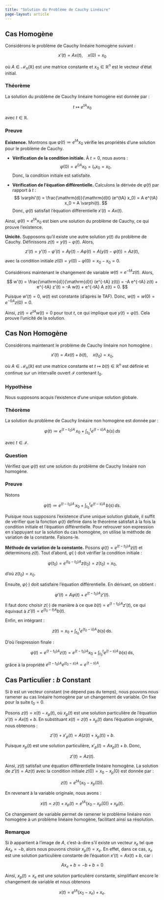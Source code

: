 ```yaml
---
title: "Solution du Problème de Cauchy Linéaire"
page-layout: article
---
```


## Cas Homogène

Considérons le problème de Cauchy linéaire homogène suivant :

$$
    x'(t) = A x(t), \quad x(0) = x_0
$$

où $A \in \mathcal{M}_n(\mathbb{R})$ est une matrice constante et $x_0 \in \mathbb{R}^n$ est le vecteur d'état initial.

::: {.callout-important icon=false}
### Théorème

La solution du problème de Cauchy linéaire homogène est donnée par :

$$
    t \mapsto e^{tA} x_0
$$

avec $t \in \mathbb{R}$.
:::

::: {.callout-caution collapse="true" icon=false}
### Preuve

**Existence.** Montrons que $\varphi(t) \coloneqq e^{tA} x_0$ vérifie les propriétés d'une solution pour le problème de Cauchy.

- **Vérification de la condition initiale.**
    À $t = 0$, nous avons :
    $$
        \varphi(0) = e^{0 A} x_0 = I_n x_0 = x_0.
    $$
    Donc, la condition initiale est satisfaite.

- **Vérification de l'équation différentielle.**
    Calculons la dérivée de $\varphi(t)$ par rapport à $t$ :
    $$
        \varphi'(t) = \frac{\mathrm{d}}{\mathrm{d}t} (e^{tA} x_0) = A e^{tA} x_0 = A \varphi(t).
    $$
    Donc, $\varphi(t)$ satisfait l'équation différentielle $x'(t) = A x(t)$.

Ainsi, $\varphi(t) = e^{tA} x_0$ est bien une solution du problème de Cauchy, ce qui prouve l'existence.

**Unicité.** Supposons qu'il existe une autre solution $y(t)$ du problème de Cauchy. Définissons $z(t) = y(t) - \varphi(t)$. Alors,

$$
    z'(t) = y'(t) - \varphi'(t) = A y(t) - A \varphi(t) = A (y(t) - \varphi(t)) = A z(t),
$$

avec la condition initiale $z(0) = y(0) - \varphi(0) = x_0 - x_0 = 0$.

Considérons maintenant le changement de variable $w(t) = e^{-tA} z(t)$. Alors,

$$
    w'(t) = \frac{\mathrm{d}}{\mathrm{d}t} (e^{-tA} z(t)) = -A e^{-tA} z(t) + e^{-tA} z'(t) = -A w(t) + e^{-tA} A z(t) = 0.
$$

Puisque $w'(t) = 0$, $w(t)$ est constante (d'après le TAF). Donc, $w(t) = w(0) = e^{-0 A} z(0) = 0$.

Ainsi, $z(t) = e^{tA} w(t) = 0$ pour tout $t$, ce qui implique que $y(t) = \varphi(t)$. Cela prouve l'unicité de la solution.
:::

## Cas Non Homogène

Considérons maintenant le problème de Cauchy linéaire non homogène :

$$
    x'(t) = A x(t) + b(t), \quad x(t_0) = x_0,
$$

où $A \in \mathcal{M}_n(\mathbb{R})$ est une matrice constante et $t \mapsto b(t) \in \mathbb{R}^n$ est définie et continue sur un intervalle ouvert $\mathcal{I}$ contenant $t_0$.

::: {.callout-note icon=false}
### Hypothèse

Nous supposons acquis l'existence d'une unique solution globale. 
:::

::: {.callout-important icon=false}
### Théorème

La solution du problème de Cauchy linéaire non homogène est donnée par :

$$
    \varphi(t) \coloneqq e^{(t-t_0)A}\, x_0 + \int_{t_0}^{t} e^{(t-s)A}\, b(s) \, ds
$$

avec $t \in \mathcal{I}$.
:::

::: {.callout-tip icon=false}
### Question

Vérifiez que $\varphi(t)$ est une solution du problème de Cauchy linéaire non homogène.
:::

::: {.callout-caution collapse="true" icon=false}
### Preuve

Notons

$$
    \varphi(t) \coloneqq e^{(t-t_0)A}\, x_0 + \int_{t_0}^{t} e^{(t-s)A}\, b(s) \, ds.
$$

Puisque nous supposons l'existence d'une unique solution globale, il suffit de vérifier que la fonction $\varphi(t)$ définie dans le théorème satisfait à la fois la condition initiale et l'équation différentielle. Pour retrouver son expression en s'appuyant sur la solution du cas homogène, on utilise la méthode de variation de la constante. Faisons-le.  

**Méthode de variation de la constante.**
Posons $\varphi(t) = e^{(t-t_0)A} z(t)$ et déterminons $z(t)$. Tout d'abord, $\varphi(\cdot)$ doit vérifier la condition initiale :  

$$
\varphi(t_0) = e^{(t_0-t_0)A} z(t_0) = z(t_0) = x_0,
$$  

d'où $z(t_0) = x_0$.  

Ensuite, $\varphi(\cdot)$ doit satisfaire l'équation différentielle. En dérivant, on obtient :  

$$
\varphi'(t) = A \varphi(t) + e^{(t-t_0)A} z'(t).
$$  

Il faut donc choisir $z(\cdot)$ de manière à ce que $b(t) = e^{(t-t_0)A} z'(t)$, ce qui équivaut à $z'(t) = e^{(t_0-t)A} b(t)$.  

Enfin, en intégrant :  

$$
z(t) = x_0 + \int_{t_0}^t e^{(t_0-s)A}\, b(s)\, \mathrm{d}s.
$$  

D'où l'expression finale :  

$$
\varphi(t) = e^{(t-t_0)A} z(t) = e^{(t-t_0)A} x_0 + \int_{t_0}^t e^{(t-s)A}\, b(s)\, \mathrm{d}s,
$$  

grâce à la propriété $e^{(t-t_0)A} e^{(t_0-s)A} = e^{(t-s)A}$.
:::

## Cas Particulier : $b$ Constant

Si $b$ est un vecteur constant (ne dépend pas du temps), nous pouvons nous ramener au cas linéaire homogène par un changement de variable. On fixe pour la suite $t_0 = 0$.

Posons $z(t) = x(t) - x_p(t)$, où $x_p(t)$ est une solution particulière de l'équation $x'(t) = A x(t) + b$. En substituant $x(t) = z(t) + x_p(t)$ dans l'équation originale, nous obtenons :

$$
    z'(t) + x'_p(t) = A(z(t) + x_p(t)) + b.
$$

Puisque $x_p(t)$ est une solution particulière, $x'_p(t) = A x_p(t) + b$. Donc,

$$
    z'(t) = A z(t).
$$

Ainsi, $z(t)$ satisfait une équation différentielle linéaire homogène. La solution de $z'(t) = A z(t)$ avec la condition initiale $z(0) = x_0 - x_p(0)$ est donnée par :

$$
    z(t) = e^{tA} (x_0 - x_p(0)).
$$

En revenant à la variable originale, nous avons :

$$
    x(t) = z(t) + x_p(t) = e^{tA} (x_0 - x_p(0)) + x_p(t).
$$

Ce changement de variable permet de ramener le problème linéaire non homogène à un problème linéaire homogène, facilitant ainsi sa résolution.

::: {.callout-note icon=false}
### Remarque

Si $b$ appartient à l'image de $A$, c'est-à-dire s'il existe un vecteur $x_e$ tel que $A x_e = -b$, alors nous pouvons choisir $x_p(t) = x_e$. En effet, dans ce cas, $x_e$ est une solution particulière constante de l'équation $x'(t) = A x(t) + b$, car :

$$
A x_e + b = -b + b = 0
$$

Ainsi, $x_p(t) = x_e$ est une solution particulière constante, simplifiant encore le changement de variable et nous obtenons

$$
    x(t) = e^{tA} (x_0 - x_e) + x_e.
$$
:::